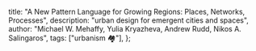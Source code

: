   title:
    "A New Pattern Language for Growing Regions: Places, Networks, Processes",
  description: "urban design for emergent cities and spaces",
  author:
    "Michael W. Mehaffy, Yulia Kryazheva, Andrew Rudd, Nikos A. Salingaros",
  tags: ["urbanism 🏘️"],
};
